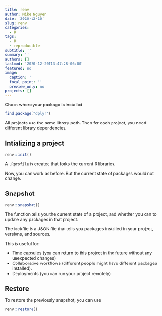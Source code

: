 ```yaml
---
title: renv
author: Mike Nguyen
date: '2020-12-20'
slug: renv
categories:
  - R
tags:
  - R
  - reproducible
subtitle: ''
summary: ''
authors: []
lastmod: '2020-12-20T13:47:28-06:00'
featured: no
image:
  caption: ''
  focal_point: ''
  preview_only: no
projects: []
---
```


Check where your package is installed

```r
find.package("dplyr")
```


All projects use the same library path. Then for each project, you need different library dependencies.

## Intializing a project 
```r
renv::init()
```

A `.Rprofile` is created that forks the current R libraries. 

Now, you can work as before. But the current state of packages would not change. 

## Snapshot
```r
renv::snapshot()
```

The function tells you the current state of a project, and whether you can to update any packages in that project.  

The lockfile is a JSON file that tells you packages installed in your project, versions, and sources. 


This is useful for:  

 * Time capsules (you can return to this project in the future without any unexpected changes)
 * Collaborative workflows (different people might have different packages installed).
 * Deployments (you can run your project remotely)


## Restore 
To restore the previously snapshot, you can use 

```r
renv::restore()
```

